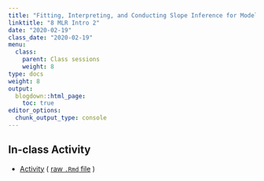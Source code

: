 ```yaml
---
title: "Fitting, Interpreting, and Conducting Slope Inference for Model"
linktitle: "8 MLR Intro 2"
date: "2020-02-19"
class_date: "2020-02-19"
menu:
  class:
    parent: Class sessions
    weight: 8
type: docs
weight: 8
output:
  blogdown::html_page:
    toc: true
editor_options: 
  chunk_output_type: console
---
```


## In-class Activity

- [Activity](http://sds291.netlify.com/08/08_InClassActivity.pdf) ( [raw `.Rmd` file](http://sds291.netlify.com/08/08_InClassActivity.rmd) )
